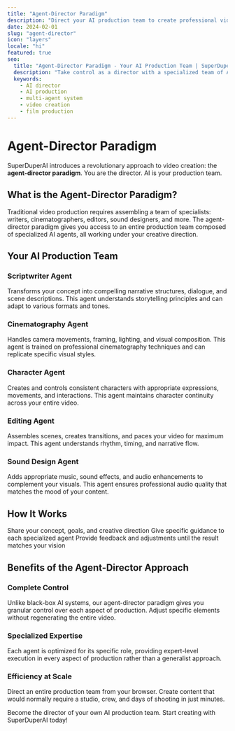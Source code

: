 ```yaml
---
title: "Agent-Director Paradigm"
description: "Direct your AI production team to create professional videos with specialized AI agents"
date: 2024-02-01
slug: "agent-director"
icon: "layers"
locale: "hi"
featured: true
seo:
  title: "Agent-Director Paradigm - Your AI Production Team | SuperDuperAI"
  description: "Take control as a director with a specialized team of AI agents handling scripting, filming, editing and sound"
  keywords:
    - AI director
    - AI production
    - multi-agent system
    - video creation
    - film production
---
```


# Agent-Director Paradigm

SuperDuperAI introduces a revolutionary approach to video creation: the **agent-director paradigm**. You are the director. AI is your production team.

## What is the Agent-Director Paradigm?

Traditional video production requires assembling a team of specialists: writers, cinematographers, editors, sound designers, and more. The agent-director paradigm gives you access to an entire production team composed of specialized AI agents, all working under your creative direction.

<FeatureGrid>
  <Feature
    title="Specialized AI Agents"
    description="Each task handled by an AI expert trained for that specific role"
    icon="settings"
  />
  <Feature
    title="Creative Control"
    description="You direct the vision while AI handles technical execution"
    icon="edit"
  />
  <Feature
    title="Full Production Pipeline"
    description="From script to final export, every step covered by specialized agents"
    icon="layers"
  />
</FeatureGrid>

## Your AI Production Team

### Scriptwriter Agent

Transforms your concept into compelling narrative structures, dialogue, and scene descriptions. This agent understands storytelling principles and can adapt to various formats and tones.

### Cinematography Agent

Handles camera movements, framing, lighting, and visual composition. This agent is trained on professional cinematography techniques and can replicate specific visual styles.

### Character Agent

Creates and controls consistent characters with appropriate expressions, movements, and interactions. This agent maintains character continuity across your entire video.

### Editing Agent

Assembles scenes, creates transitions, and paces your video for maximum impact. This agent understands rhythm, timing, and narrative flow.

### Sound Design Agent

Adds appropriate music, sound effects, and audio enhancements to complement your visuals. This agent ensures professional audio quality that matches the mood of your content.

## How It Works

<Steps>
  <Step
    number="1"
    title="Provide your vision"
  >
    Share your concept, goals, and creative direction
  </Step>
  <Step
    number="2"
    title="Direct your AI team"
  >
    Give specific guidance to each specialized agent
  </Step>
  <Step
    number="3"
    title="Review and refine"
  >
    Provide feedback and adjustments until the result matches your vision
  </Step>
</Steps>

## Benefits of the Agent-Director Approach

### Complete Control

Unlike black-box AI systems, our agent-director paradigm gives you granular control over each aspect of production. Adjust specific elements without regenerating the entire video.

### Specialized Expertise

Each agent is optimized for its specific role, providing expert-level execution in every aspect of production rather than a generalist approach.

### Efficiency at Scale

Direct an entire production team from your browser. Create content that would normally require a studio, crew, and days of shooting in just minutes.

<CTABox>
  Become the director of your own AI production team. Start creating with
  SuperDuperAI today!
</CTABox>
